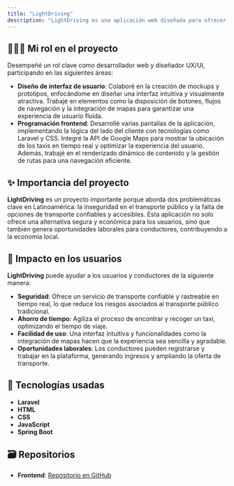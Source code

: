 ```yaml
---
title: "LightDriving"
description: "LightDriving es una aplicación web diseñada para ofrecer servicios de transporte privado de manera rápida, segura y accesible. La aplicación permite a los usuarios localizar los taxis más cercanos, agilizando el tiempo de recogida y garantizando un servicio confiable. Además, ofrece la posibilidad de que los conductores se registren y trabajen en la plataforma, generando oportunidades de empleo y ampliando la oferta de transporte."
---
```


## 🙋🏻‍♂️ Mi rol en el proyecto

Desempeñé un rol clave como desarrollador web y diseñador UX/UI, participando en las siguientes áreas:

- **Diseño de interfaz de usuario**: Colaboré en la creación de mockups y prototipos, enfocándome en diseñar una interfaz intuitiva y visualmente atractiva. Trabajé en elementos como la disposición de botones, flujos de navegación y la integración de mapas para garantizar una experiencia de usuario fluida.
- **Programación frontend**: Desarrollé varias pantallas de la aplicación, implementando la lógica del lado del cliente con tecnologías como Laravel y CSS. Integré la API de Google Maps para mostrar la ubicación de los taxis en tiempo real y optimizar la experiencia del usuario. Además, trabajé en el renderizado dinámico de contenido y la gestión de rutas para una navegación eficiente.

## ✨ Importancia del proyecto

**LightDriving** es un proyecto importante porque aborda dos problemáticas clave en Latinoamérica: la inseguridad en el transporte público y la falta de opciones de transporte confiables y accesibles. Esta aplicación no solo ofrece una alternativa segura y económica para los usuarios, sino que también genera oportunidades laborales para conductores, contribuyendo a la economía local.

## 🎇 Impacto en los usuarios

**LightDriving** puede ayudar a los usuarios y conductores de la siguiente manera:

- **Seguridad**: Ofrece un servicio de transporte confiable y rastreable en tiempo real, lo que reduce los riesgos asociados al transporte público tradicional.
- **Ahorro de tiempo**: Agiliza el proceso de encontrar y recoger un taxi, optimizando el tiempo de viaje.
- **Facilidad de uso**: Una interfaz intuitiva y funcionalidades como la integración de mapas hacen que la experiencia sea sencilla y agradable.
- **Oportunidades laborales**: Los conductores pueden registrarse y trabajar en la plataforma, generando ingresos y ampliando la oferta de transporte.

## 🤖 Tecnologías usadas

- **Laravel**
- **HTML**
- **CSS**
- **JavaScript**
- **Spring Boot**

## 🗃️ Repositorios

- **Frontend**: [Repositorio en GitHub](https://github.com/dan8a112/lightdriving-frontend)